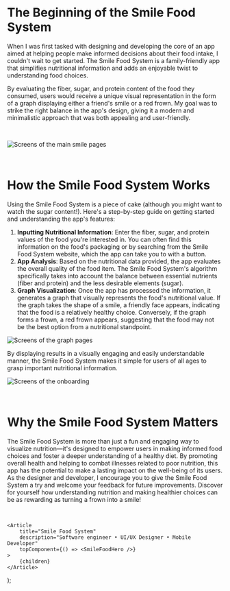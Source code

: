 
# The Beginning of the Smile Food System

When I was first tasked with designing and developing the core of an app aimed at helping people make informed decisions about their food intake, I couldn't wait to get started. The Smile Food System is a family-friendly app that simplifies nutritional information and adds an enjoyable twist to understanding food choices.

By evaluating the fiber, sugar, and protein content of the food they consumed, users would receive a unique visual representation in the form of a graph displaying either a friend's smile or a red frown. My goal was to strike the right balance in the app's design, giving it a modern and minimalistic approach that was both appealing and user-friendly.

&nbsp;

![Screens of the main smile pages](https://ucarecdn.com/89f01b89-effa-4c1a-950b-b37b6ab88993/2evdegvsd.png)

&nbsp;

# How the Smile Food System Works

Using the Smile Food System is a piece of cake (although you might want to watch the sugar content!). Here's a step-by-step guide on getting started and understanding the app's features:

1. **Inputting Nutritional Information**: Enter the fiber, sugar, and protein values of the food you're interested in. You can often find this information on the food's packaging or by searching from the Smile Food System website, which the app can take you to with a button.
2. **App Analysis**: Based on the nutritional data provided, the app evaluates the overall quality of the food item. The Smile Food System's algorithm specifically takes into account the balance between essential nutrients (fiber and protein) and the less desirable elements (sugar).
3. **Graph Visualization**: Once the app has processed the information, it generates a graph that visually represents the food's nutritional value. If the graph takes the shape of a smile, a friendly face appears, indicating that the food is a relatively healthy choice. Conversely, if the graph forms a frown, a red frown appears, suggesting that the food may not be the best option from a nutritional standpoint.

![Screens of the graph pages](https://ucarecdn.com/44333c1c-c763-42b1-be29-33729cf2dd73/)

By displaying results in a visually engaging and easily understandable manner, the Smile Food System makes it simple for users of all ages to grasp important nutritional information.

![Screens of the onboarding](https://ucarecdn.com/ca186daa-3982-4eb1-a96b-cdb328dfb76f/asdf234.png)

&nbsp;

# Why the Smile Food System Matters

The Smile Food System is more than just a fun and engaging way to visualize nutrition—it's designed to empower users in making informed food choices and foster a deeper understanding of a healthy diet. By promoting overall health and helping to combat illnesses related to poor nutrition, this app has the potential to make a lasting impact on the well-being of its users. As the designer and developer, I encourage you to give the Smile Food System a try and welcome your feedback for future improvements. Discover for yourself how understanding nutrition and making healthier choices can be as rewarding as turning a frown into a smile!

&nbsp;

	<Article
		title="Smile Food System"
		description="Software engineer • UI/UX Designer • Mobile Developer"
		topComponent={() => <SmileFoodHero />}
	>
		{children}
	</Article>
);
